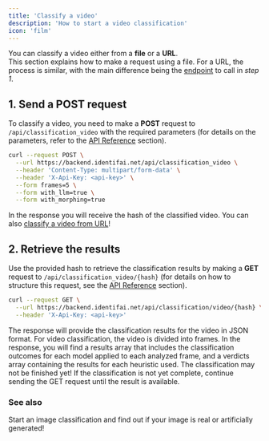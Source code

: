 ```yaml
---
title: 'Classify a video'
description: 'How to start a video classification'
icon: 'film'
---
```


You can classify a video either from a **file** or a **URL**.
<br/> This section explains how to make a request using a file. For a URL, the process is similar, with the main difference being the [endpoint](../api-reference/classification/submit-video-from-url) to call in *step 1*. 

## 1. Send a POST request
To classify a video, you need to make a **POST** request to `/api/classification_video` with the required parameters (for details on the parameters, refer to the [API Reference](../api-reference/classification/submit-a-video-for-classification) section).
```bash
curl --request POST \
  --url https://backend.identifai.net/api/classification_video \
  --header 'Content-Type: multipart/form-data' \
  --header 'X-Api-Key: <api-key>' \
  --form frames=5 \
  --form with_llm=true \
  --form with_morphing=true
```
In the response you will receive the hash of the classified video.
<Tip>
  You can also [classify a video from URL](../api-reference/classification/submit-video-from-url)!
</Tip>

## 2. Retrieve the results
Use the provided hash to retrieve the classification results by making a **GET** request to `/api/classification_video/{hash}` (for details on how to structure this request, see the [API Reference](../api-reference/classification/get-classification-result-1) section).
```bash
curl --request GET \
  --url https://backend.identifai.net/api/classification/video/{hash} \
  --header 'X-Api-Key: <api-key>'
```
The response will provide the classification results for the video in JSON format. For video classification, the video is divided into frames. In the response, you will find a results array that includes the classification outcomes for each model applied to each analyzed frame, and a verdicts array containing the results for each heuristic used.
<Note>
  The classification may not be finished yet! If the classification is not yet complete, continue sending the GET request until the result is available.
</Note>

### See also
<Card 
title="Classify an image"
icon="image"
href="classify-image">
Start an image classification and find out if your image is real or artificially generated!
</Card>
